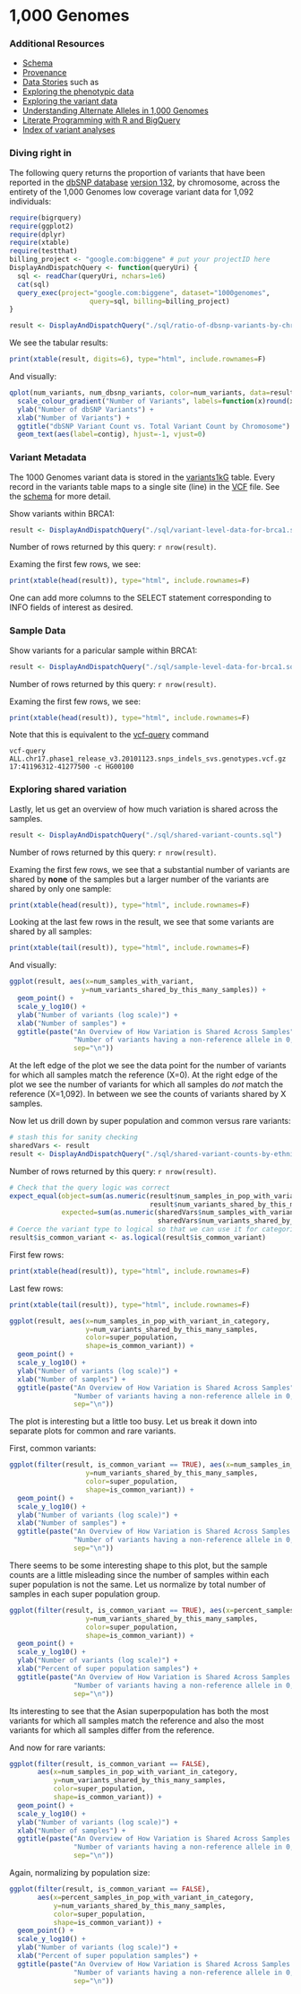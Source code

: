 <!-- R Markdown Documentation, DO NOT EDIT THE PLAIN MARKDOWN VERSION OF THIS FILE -->

<!-- Copyright 2014 Google Inc. All rights reserved. -->

<!-- Licensed under the Apache License, Version 2.0 (the "License"); -->
<!-- you may not use this file except in compliance with the License. -->
<!-- You may obtain a copy of the License at -->

<!--     http://www.apache.org/licenses/LICENSE-2.0 -->

<!-- Unless required by applicable law or agreed to in writing, software -->
<!-- distributed under the License is distributed on an "AS IS" BASIS, -->
<!-- WITHOUT WARRANTIES OR CONDITIONS OF ANY KIND, either express or implied. -->
<!-- See the License for the specific language governing permissions and -->
<!-- limitations under the License. -->

1,000 Genomes
=================

### Additional Resources
* [Schema](https://bigquery.cloud.google.com/table/google.com:biggene:1000genomes.variants1kG?pli=1)
* [Provenance](./provenance)
* [Data Stories](./data-stories) such as
 * [Exploring the phenotypic data](./data-stories/exploring-the-phenotypic-data)
 * [Exploring the variant data](./data-stories/exploring-the-variant-data)
 * [Understanding Alternate Alleles in 1,000 Genomes](./data-stories/understanding-alternate-alleles)
 * [Literate Programming with R and BigQuery](./data-stories/literate-programming-demo)
* [Index of variant analyses](./sql)

### Diving right in
The following query returns the proportion of variants that have been reported in the [dbSNP database](http://www.ncbi.nlm.nih.gov/projects/SNP/snp_summary.cgi?build_id=132) [version 132](http://www.1000genomes.org/category/variants), by chromosome, across the entirety of the 1,000 Genomes low coverage variant data for 1,092 individuals:

```r
require(bigrquery)
require(ggplot2)
require(dplyr)
require(xtable)
require(testthat)
billing_project <- "google.com:biggene" # put your projectID here
DisplayAndDispatchQuery <- function(queryUri) {
  sql <- readChar(queryUri, nchars=1e6)
  cat(sql)
  query_exec(project="google.com:biggene", dataset="1000genomes",
                    query=sql, billing=billing_project)  
}
```

```r
result <- DisplayAndDispatchQuery("./sql/ratio-of-dbsnp-variants-by-chromosome.sql")
```

We see the tabular results:
```r
print(xtable(result, digits=6), type="html", include.rownames=F)
```

And visually:
```r
qplot(num_variants, num_dbsnp_variants, color=num_variants, data=result) + 
  scale_colour_gradient("Number of Variants", labels=function(x)round(x)) +
  ylab("Number of dbSNP Variants") + 
  xlab("Number of Variants") + 
  ggtitle("dbSNP Variant Count vs. Total Variant Count by Chromosome") + 
  geom_text(aes(label=contig), hjust=-1, vjust=0)
```

### Variant Metadata
The 1000 Genomes variant data is stored in the [variants1kG](https://bigquery.cloud.google.com/table/google.com:biggene:1000genomes.variants1kG?pli=1) table.  Every record in the variants table maps to a single site (line) in the [VCF](http://www.1000genomes.org/wiki/Analysis/Variant%20Call%20Format/vcf-variant-call-format-version-41) file.  See the [schema](https://bigquery.cloud.google.com/table/google.com:biggene:1000genomes.variants1kG?pli=1) for more detail.

Show variants within BRCA1:
```r
result <- DisplayAndDispatchQuery("./sql/variant-level-data-for-brca1.sql")
```
Number of rows returned by this query: `r nrow(result)`.

Examing the first few rows, we see:
```r
print(xtable(head(result)), type="html", include.rownames=F)
```
One can add more columns to the SELECT statement corresponding to INFO fields of interest as desired.

### Sample Data
Show variants for a paricular sample within BRCA1:
```r
result <- DisplayAndDispatchQuery("./sql/sample-level-data-for-brca1.sql")
```
Number of rows returned by this query: `r nrow(result)`.

Examing the first few rows, we see:
```r
print(xtable(head(result)), type="html", include.rownames=F)
```
Note that this is equivalent to the [vcf-query](http://vcftools.sourceforge.net/perl_module.html#vcf-query) command
```
vcf-query ALL.chr17.phase1_release_v3.20101123.snps_indels_svs.genotypes.vcf.gz 17:41196312-41277500 -c HG00100
```

### Exploring shared variation
Lastly, let us get an overview of how much variation is shared across the samples.
```r
result <- DisplayAndDispatchQuery("./sql/shared-variant-counts.sql")
```
Number of rows returned by this query: `r nrow(result)`.

Examing the first few rows, we see that a substantial number of variants are shared by **none** of the samples but a larger number of the variants are shared by only one sample:
```r
print(xtable(head(result)), type="html", include.rownames=F)
```
Looking at the last few rows in the result, we see that some variants are shared by all samples:
```r
print(xtable(tail(result)), type="html", include.rownames=F)
```
And visually:
```r
ggplot(result, aes(x=num_samples_with_variant, 
                  y=num_variants_shared_by_this_many_samples)) +
  geom_point() +
  scale_y_log10() +
  ylab("Number of variants (log scale)") +
  xlab("Number of samples") +
  ggtitle(paste("An Overview of How Variation is Shared Across Samples",
                "Number of variants having a non-reference allele in 0, 1, 2, etc... samples",
                sep="\n"))
```
At the left edge of the plot we see the data point for the number of variants for which all samples match the reference (X=0).  At the right edge of the plot we see the number of variants for which all samples do _not_ match the reference (X=1,092).  In between we see the counts of variants shared by X samples.

Now let us drill down by super population and common versus rare variants:
```r
# stash this for sanity checking
sharedVars <- result
result <- DisplayAndDispatchQuery("./sql/shared-variant-counts-by-ethnicity.sql")
```
Number of rows returned by this query: `r nrow(result)`.

```r
# Check that the query logic was correct
expect_equal(object=sum(as.numeric(result$num_samples_in_pop_with_variant_in_category * 
                                   result$num_variants_shared_by_this_many_samples)), 
             expected=sum(as.numeric(sharedVars$num_samples_with_variant * 
                                     sharedVars$num_variants_shared_by_this_many_samples)))
# Coerce the variant type to logical so that we can use it for categorization in plots
result$is_common_variant <- as.logical(result$is_common_variant)
```
First few rows:
```r
print(xtable(head(result)), type="html", include.rownames=F)
```
Last few rows:
```r
print(xtable(tail(result)), type="html", include.rownames=F)
```

```r
ggplot(result, aes(x=num_samples_in_pop_with_variant_in_category, 
                   y=num_variants_shared_by_this_many_samples,
                   color=super_population,
                   shape=is_common_variant)) +
  geom_point() +
  scale_y_log10() +
  ylab("Number of variants (log scale)") +
  xlab("Number of samples") +
  ggtitle(paste("An Overview of How Variation is Shared Across Samples",
                "Number of variants having a non-reference allele in 0, 1, 2, etc... samples",
                sep="\n"))
```
The plot is interesting but a little too busy.  Let us break it down into 
separate plots for common and rare variants.  

First, common variants:
```r
ggplot(filter(result, is_common_variant == TRUE), aes(x=num_samples_in_pop_with_variant_in_category, 
                   y=num_variants_shared_by_this_many_samples,
                   color=super_population,
                   shape=is_common_variant)) +
  geom_point() +
  scale_y_log10() +
  ylab("Number of variants (log scale)") +
  xlab("Number of samples") +
  ggtitle(paste("An Overview of How Variation is Shared Across Samples for Common Variants",
                "Number of variants having a non-reference allele in 0, 1, 2, etc... samples",
                sep="\n"))
```
There seems to be some interesting shape to this plot, but the sample counts are a little misleading since the number of samples within each super population is not the same.  Let us normalize by total number of samples in each super population group.
```r
ggplot(filter(result, is_common_variant == TRUE), aes(x=percent_samples_in_pop_with_variant_in_category, 
                   y=num_variants_shared_by_this_many_samples,
                   color=super_population,
                   shape=is_common_variant)) +
  geom_point() +
  scale_y_log10() +
  ylab("Number of variants (log scale)") +
  xlab("Percent of super population samples") +
  ggtitle(paste("An Overview of How Variation is Shared Across Samples for Common Variants",
                "Number of variants having a non-reference allele in 0, 1, 2, etc... samples",
                sep="\n"))
```
Its interesting to see that the Asian superpopulation has both the most variants for which all samples match the reference and also the most variants for which all samples differ from the reference.

And now for rare variants:
```r
ggplot(filter(result, is_common_variant == FALSE), 
       aes(x=num_samples_in_pop_with_variant_in_category, 
           y=num_variants_shared_by_this_many_samples,
           color=super_population,
           shape=is_common_variant)) +
  geom_point() +
  scale_y_log10() +
  ylab("Number of variants (log scale)") +
  xlab("Number of samples") +
  ggtitle(paste("An Overview of How Variation is Shared Across Samples for Rare Variants",
                "Number of variants having a non-reference allele in 0, 1, 2, etc... samples",
                sep="\n"))
```
Again, normalizing by population size:
```r
ggplot(filter(result, is_common_variant == FALSE), 
       aes(x=percent_samples_in_pop_with_variant_in_category, 
           y=num_variants_shared_by_this_many_samples,
           color=super_population,
           shape=is_common_variant)) +
  geom_point() +
  scale_y_log10() +
  ylab("Number of variants (log scale)") +
  xlab("Percent of super population samples") +
  ggtitle(paste("An Overview of How Variation is Shared Across Samples for Rare Variants",
                "Number of variants having a non-reference allele in 0, 1, 2, etc... samples",
                sep="\n"))
```
